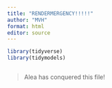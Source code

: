 ```yaml
---
title: "RENDERMERGENCY!!!!!"
author: "MVH"
format: html
editor: source
---
```


```r

library(tidyverse)
library(tidymodels)

```

```r






```

> Alea has conquered this file!
